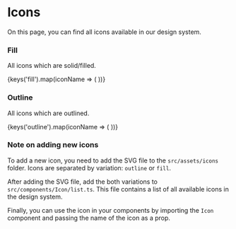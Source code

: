 
<Meta title="Tokens/Icons" />

# Icons

On this page, you can find all icons available in our design system.

### Fill

All icons which are solid/filled.

<IconGallery>
  {keys('fill').map(iconName => (
    <IconItem key={iconName} name={iconName.replace('-fill', '')}>
      <Icon name={iconName} />
    </IconItem>
  ))}
</IconGallery>

### Outline

All icons which are outlined.

<IconGallery>
    {keys('outline').map(iconName => (
        <IconItem key={iconName} name={iconName.replace('-outline', '')}>
            <Icon name={iconName} />
        </IconItem>
    ))}
</IconGallery>

### Note on adding new icons

To add a new icon, you need to add the SVG file to the `src/assets/icons` folder. Icons are separated by variation: `outline` or `fill`.

After adding the SVG file, add the both variations to `src/components/Icon/list.ts`. This file contains a list of all available icons in the design system.

Finally, you can use the icon in your components by importing the `Icon` component and passing the name of the icon as a prop.

